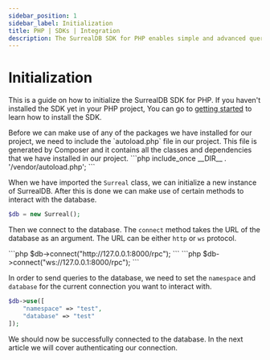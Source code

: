 ```yaml
---
sidebar_position: 1
sidebar_label: Initialization
title: PHP | SDKs | Integration
description: The SurrealDB SDK for PHP enables simple and advanced querying of a remote or embedded database.
---
```



# Initialization

This is a guide on how to initialize the SurrealDB SDK for PHP. If you haven't installed the SDK yet in your PHP project, You can go to [getting started](/docs/sdk/php/setup) to learn how to install the SDK.

<Tabs groupId="php-include-or-use">
	<TabItem value="composer" label="Composer" default>
		Before we can make use of any of the packages we have installed for our project, we need to include the `autoload.php` file in our project.
		This file is generated by Composer and it contains all the classes and dependencies that we have installed in our project.
		```php
		include_once __DIR__ . '/vendor/autoload.php';
		```
	</TabItem>
</Tabs>

When we have imported the `Surreal` class, we can initialize a new instance of SurrealDB.
After this is done we can make use of certain methods to interact with the database.

```php
$db = new Surreal();
```

Then we connect to the database. The `connect` method takes the URL of
the database as an argument. The URL can be either `http` or `ws` protocol.

<Tabs groupId="php-protocol">
  <TabItem value="http" label="HTTP" default>
		```php
		$db->connect("http://127.0.0.1:8000/rpc");
		```
	</TabItem>
	<TabItem value="ws" label="WebSocket">
		```php
		$db->connect("ws://127.0.0.1:8000/rpc");
		```
	</TabItem>
</Tabs>

In order to send queries to the database,
we need to set the `namespace` and `database` for the current connection you want
to interact with.

```php
$db->use([
	"namespace" => "test",
	"database" => "test"
]);
```

We should now be successfully connected to the database. In the next article we will cover authenticating our connection.
